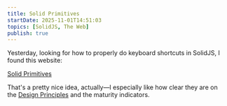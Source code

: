 ```yaml
---
title: Solid Primitives
startDate: 2025-11-01T14:51:03
topics: [SolidJS, The Web]
publish: true
---
```


Yesterday, looking for how to properly do keyboard shortcuts in SolidJS, I found this website:

[Solid Primitives](https://primitives.solidjs.community/)

That's a pretty nice idea, actually—I especially like how clear they are on the [Design Principles](https://primitives.solidjs.community/#design-maxims) and the maturity indicators.
